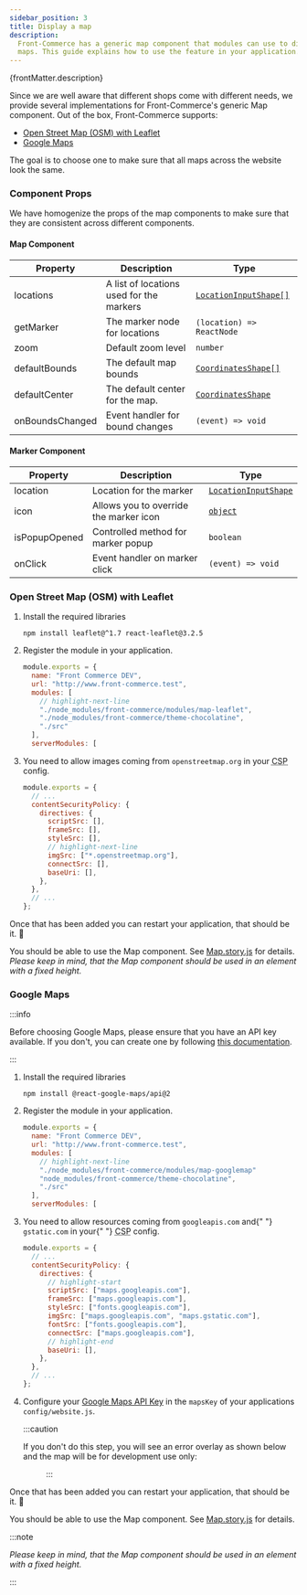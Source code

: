 ```yaml
---
sidebar_position: 3
title: Display a map
description:
  Front-Commerce has a generic map component that modules can use to display
  maps. This guide explains how to use the feature in your application.
---
```



<p>{frontMatter.description}</p>

Since we are well aware that different shops come with different needs, we
provide several implementations for Front-Commerce's generic Map component. Out
of the box, Front-Commerce supports:

- [Open Street Map (OSM) with Leaflet](#open-street-map-osm-with-leaflet)
- [Google Maps](#google-maps)

The goal is to choose one to make sure that all maps across the website look the
same.

### Component Props

We have homogenize the props of the map components to make sure that they are
consistent across different components.

#### Map Component

| Property        | Description                              | Type                                                                                                                                                          |
| --------------- | ---------------------------------------- | ------------------------------------------------------------------------------------------------------------------------------------------------------------- |
| locations       | A list of locations used for the markers | [`LocationInputShape[]`](https://gitlab.blackswift.cloud/front-commerce/front-commerce/-/blob/784684ce56cca69ca5c2e42d5d421a8c0b4bb9c3/src/web/theme/components/organisms/Map/location.js#L65-74) |
| getMarker       | The marker node for locations            | `(location) => ReactNode`                                                                                                                                     |
| zoom            | Default zoom level                       | `number`                                                                                                                                                      |
| defaultBounds   | The default map bounds                   | [`CoordinatesShape[]`](https://gitlab.blackswift.cloud/front-commerce/front-commerce/-/blob/784684ce56cca69ca5c2e42d5d421a8c0b4bb9c3/src/web/theme/components/organisms/Map/location.js#L59-62) |
| defaultCenter   | The default center for the map.          | [`CoordinatesShape` ](https://gitlab.blackswift.cloud/front-commerce/front-commerce/-/blob/784684ce56cca69ca5c2e42d5d421a8c0b4bb9c3/src/web/theme/components/organisms/Map/location.js#L59-62) |
| onBoundsChanged | Event handler for bound changes          | `(event) => void`                                                                                                                                             |

#### Marker Component

| Property      | Description                            | Type                                                                                                                                                         |
| ------------- | -------------------------------------- | ------------------------------------------------------------------------------------------------------------------------------------------------------------ |
| location      | Location for the marker                | [`LocationInputShape` ](https://gitlab.blackswift.cloud/front-commerce/front-commerce/-/blob/784684ce56cca69ca5c2e42d5d421a8c0b4bb9c3/src/web/theme/components/organisms/Map/location.js#L65-74) |
| icon          | Allows you to override the marker icon | [`object`](https://gitlab.blackswift.cloud/front-commerce/front-commerce/-/blob/784684ce56cca69ca5c2e42d5d421a8c0b4bb9c3/src/web/theme/components/organisms/Map/index.js#L25-31) |
| isPopupOpened | Controlled method for marker popup     | `boolean`                                                                                                                                                    |
| onClick       | Event handler on marker click          | `(event) => void`                                                                                                                                            |

### Open Street Map (OSM) with Leaflet

1.  Install the required libraries

    ```shell
    npm install leaflet@^1.7 react-leaflet@3.2.5
    ```

1.  Register the module in your application.

    ```js title=".front-commerce.js"
    module.exports = {
      name: "Front Commerce DEV",
      url: "http://www.front-commerce.test",
      modules: [
        // highlight-next-line
        "./node_modules/front-commerce/modules/map-leaflet",
        "./node_modules/front-commerce/theme-chocolatine",
        "./src"
      ],
      serverModules: [
    ```

1.  <span>
      You need to allow images coming from <code>openstreetmap.org</code> in
      your <abbr title="Content Security Policy">CSP</abbr> config.
    </span>

    ```js title="src/config/website.js"
    module.exports = {
      // ...
      contentSecurityPolicy: {
        directives: {
          scriptSrc: [],
          frameSrc: [],
          styleSrc: [],
          // highlight-next-line
          imgSrc: ["*.openstreetmap.org"],
          connectSrc: [],
          baseUri: [],
        },
      },
      // ...
    };
    ```

Once that has been added you can restart your application, that should be it. 🎉

You should be able to use the Map component. See
[Map.story.js](https://gitlab.blackswift.cloud/front-commerce/front-commerce/-/blob/784684ce56cca69ca5c2e42d5d421a8c0b4bb9c3/modules/map-leaflet/web/theme/components/organisms/Map/Map.story.js)
for details. _Please keep in mind, that the Map component should be used in an
element with a fixed height._

### Google Maps

:::info

Before choosing Google Maps, please ensure that you have an API key available.
If you don't, you can create one by following
[this documentation](https://developers.google.com/maps/documentation/javascript/get-api-key#creating-api-keys).

:::

1. Install the required libraries

   ```shell
   npm install @react-google-maps/api@2
   ```

1. Register the module in your application.

   ```js title=".front-commerce.js"
   module.exports = {
     name: "Front Commerce DEV",
     url: "http://www.front-commerce.test",
     modules: [
       // highlight-next-line
       "./node_modules/front-commerce/modules/map-googlemap"
       "node_modules/front-commerce/theme-chocolatine",
       "./src"
     ],
     serverModules: [
   ```

1. <span>
     You need to allow resources coming from <code>googleapis.com</code> and{" "}
     <code>gstatic.com</code> in your{" "}
     <abbr title="Content Security Policy">CSP</abbr> config.
   </span>

   ```js title="src/config/website.js"
   module.exports = {
     // ...
     contentSecurityPolicy: {
       directives: {
         // highlight-start
         scriptSrc: ["maps.googleapis.com"],
         frameSrc: ["maps.googleapis.com"],
         styleSrc: ["fonts.googleapis.com"],
         imgSrc: ["maps.googleapis.com", "maps.gstatic.com"],
         fontSrc: ["fonts.googleapis.com"],
         connectSrc: ["maps.googleapis.com"],
         // highlight-end
         baseUri: [],
       },
     },
     // ...
   };
   ```

1. Configure your
   [Google Maps API Key](https://developers.google.com/maps/documentation/javascript/get-api-key)
   in the `mapsKey` of your applications `config/website.js`.

   :::caution

   If you don't do this step, you will see an error overlay as shown below and
   the map will be for development use only:

   <BrowserWindow>
     <Figure
       src={require("./assets/google-maps-no-api-key.png").default}
       alt="The interface of Google Maps with an alert explaining Google Maps couldn't load properly"
     />
   </BrowserWindow>

   :::

Once that has been added you can restart your application, that should be it. 🎉

You should be able to use the Map component. See
[Map.story.js](https://gitlab.blackswift.cloud/front-commerce/front-commerce/-/blob/784684ce56cca69ca5c2e42d5d421a8c0b4bb9c3/modules/map-googlemap/web/theme/components/organisms/Map/Map.story.js)
for details.

:::note

_Please keep in mind, that the Map component should be used in an element with a
fixed height._

:::
